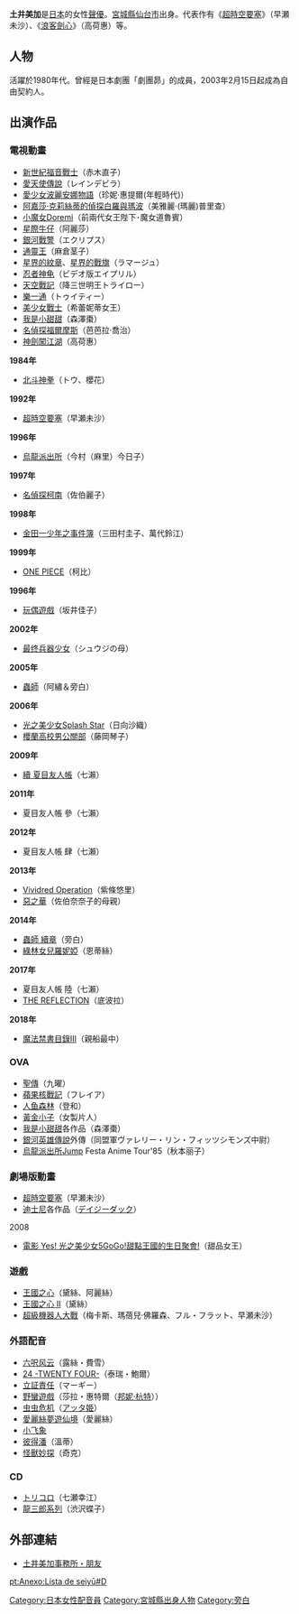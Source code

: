 {{blpunsourced|time=2018-08-23T07:27:30+00:00}}
{{update|time=2015-02-01T13:47:44+00:00}}
{{noteTA|G1=Anime}}
{{配音員
|名字= 土井美加
|圖像= 
|尺寸= 
|說明= 
|藝名= 
|英文名=
|本名=
|暱稱=
|配偶= 
|出生地= 
|出身地={{JPN}}[[宮城縣|宮城縣]][[仙台市|仙台市]]
|血型= O型
|生年= 1956
|生月= 8
|生日= 4
|歿年= 
|歿月= 
|歿日= 
|所屬= [[自由契約|自由]]
|任職年份= 
|出道作= 美國電影[[少棒闖天下|少棒闖天下]]
|代表作= 早瀬未沙（[[超時空要塞|超時空要塞]]）<br />瑪蓓兒·佛羅森（[[聖戰士DUNBINE|聖戰士DUNBINE]]）<br />高荷惠（[[神劍闖江湖|神劍闖江湖]]）
|網站=
|其他= 
}}
{{Japanese|japanese=土井 美加|kana=どい みか|romaji=Doi Mika}}  

'''土井美加'''{{BD|1956年|8月4日|catIdx=Doi Mika}}是[[日本|日本]]的女性[[聲優|聲優]]。[[宮城縣|宮城縣]][[仙台市|仙台市]]出身。代表作有《[[超時空要塞|超時空要塞]]》（早瀬未沙）、《[[浪客劍心|浪客劍心]]》（高荷惠）等。

==人物==
活躍於1980年代。曾經是日本劇團「劇團昴」的成員，2003年2月15日起成為自由契約人。  

==出演作品==
===電視動畫===
*[[新世紀福音戰士|新世紀福音戰士]]（赤木直子）
*[[愛天使傳說|愛天使傳說]]（レインデビラ）
*[[愛少女波麗安娜物語|愛少女波麗安娜物語]]（珍妮‧惠提爾(年輕時代)）
*[[阿嘉莎·克莉絲蒂的偵探白羅與瑪波|阿嘉莎·克莉絲蒂的偵探白羅與瑪波]]（美雅麗‧(瑪麗)普里查） 
*[[小魔女Doremi|小魔女Doremi]]（前兩代女王陛下･魔女道魯賓）
*[[星際牛仔|星際牛仔]]（阿麗莎）
*[[銀河戰警|銀河戰警]]（エクリプス）
*[[通靈王|通靈王]]（麻倉茎子） 
*[[星界的纹章|星界的紋章]]、[[星界的戰旗|星界的戰旗]]（ラマージュ） 
*[[忍者神龟|忍者神龟]]（ビデオ版エイプリル）
*[[天空戰記|天空戰記]]（降三世明王トライロー）  
*[[樂一通|樂一通]]（トゥイティー） 
*[[美少女战士|美少女戰士]]（希蕾妮蒂女王）
*[[我是小甜甜|我是小甜甜]]（森澤棗）
*[[名偵探福爾摩斯|名偵探福爾摩斯]]（芭芭拉·喬治） 
*[[神劍闖江湖|神劍闖江湖]]（高荷惠）
'''1984年'''
*[[北斗神拳|北斗神拳]]（トウ、櫻花）
'''1992年'''
*[[超时空要塞|超時空要塞]]（早瀬未沙）
'''1996年'''
*[[烏龍派出所|烏龍派出所]]（今村（麻里）今日子）
'''1997年'''
*[[名偵探柯南|名偵探柯南]]（佐伯麗子）
'''1998年'''
*[[金田一少年之事件簿|金田一少年之事件簿]]（三田村圭子、萬代鈴江）
'''1999年'''
*[[ONE_PIECE|ONE PIECE]]（柯比）
'''1996年'''
*[[玩偶遊戲|玩偶遊戲]]（坂井佳子）
'''2002年'''
*[[最终兵器少女|最终兵器少女]]（シュウジの母）
'''2005年'''
*[[蟲師|蟲師]]（阿繡＆旁白） 
'''2006年'''
*[[光之美少女Splash_Star|光之美少女Splash Star]]（日向沙織）
*[[櫻蘭高校男公關部|櫻蘭高校男公關部]]（藤岡琴子）
'''2009年'''
*[[夏目友人帳|續 夏目友人帳]]（七瀨）
'''2011年'''
*夏目友人帳 參（七瀨）
'''2012年'''
*夏目友人帳 肆（七瀨）
'''2013年'''
*[[Vividred_Operation|Vividred Operation]]（紫條悠里）
*[[惡之華_(2009年漫畫)|惡之華]]（佐伯奈奈子的母親）
'''2014年'''
*[[蟲師|蟲師 續章]]（旁白）
*[[綠林女兒羅妮婭|綠林女兒羅妮婭]]（恩蒂絲）
'''2017年'''
*夏目友人帳 陸（七瀨）
*[[THE_REFLECTION|THE REFLECTION]]（底波拉）
'''2018年'''
*[[魔法禁書目錄|魔法禁書目錄III]]（親船最中）

===OVA=== 
*[[聖傳_(漫畫)|聖傳]]（九曜）
*[[蘋果核戰記|蘋果核戰記]]（フレイア）
*[[人魚系列|人鱼森林]]（登和）
*[[黃金小子|黃金小子]]（女製片人）
*[[我是小甜甜|我是小甜甜]]各作品（森澤棗）
*[[銀河英雄傳說|銀河英雄傳說]]外傳（同盟軍ヴァレリー・リン・フィッツシモンズ中尉）
*[[烏龍派出所|烏龍派出所]]Jump Festa Anime Tour'85（秋本丽子）

===劇場版動畫===
*[[超時空要塞|超時空要塞]]（早瀬未沙）
*[[华特迪士尼公司|迪士尼]]各作品（[[デイジーダック|デイジーダック]]）
;2008
*[[Yes!_光之美少女5|電影 Yes! 光之美少女5GoGo!甜點王國的生日聚會!]]（甜品女王）

===遊戲===
*[[王國之心|王國之心]]（黛絲、阿麗絲）
*[[王國之心_II|王國之心 II]]（黛絲） 
*[[超級機器人大戰|超級機器人大戰]]（梅卡斯、瑪蓓兒·佛羅森、フル・フラット、早瀬未沙）

===外語配音===
*[[六呎风云|六呎风云]]（露絲・費雪）
*[[24_(美國電視劇)|24 -TWENTY FOUR-]]（泰瑞・鮑爾）
*[[举证责任|立証責任]]（マーギー）
*[[野蠻遊戲|野蠻遊戲]]（莎拉・惠特爾（[[邦妮·杭特|邦妮·杭特]]））
*[[虫虫危机|虫虫危机]]（[[アッタ姫|アッタ姫]]）
*[[愛麗絲夢遊仙境_(1951年電影)|愛麗絲夢遊仙境]]（愛麗絲） 
*[[小飞象|小飞象]]
*[[彼得潘|彼得潘]]（溫蒂）
*[[怪獸妙探|怪獸妙探]]（奇克）

===CD===
*[[トリコロ|トリコロ]]（七瀬幸江）
*[[龍三郎系列|龍三郎系列]]（渋沢蝶子）

==外部連結== 
*[https://web.archive.org/web/20080907104313/http://www.prs-net.com/tomodachi/ 土井美加事務所・朋友] 

{{Authority control}}
{{DEFAULTSORT:Doi Mika}}

[[Category:日本女性配音員|Category:日本女性配音員]]
[[Category:宮城縣出身人物|Category:宮城縣出身人物]]
[[Category:旁白|Category:旁白]]

[[pt:Anexo:Lista_de_seiyū#D|pt:Anexo:Lista de seiyū#D]]